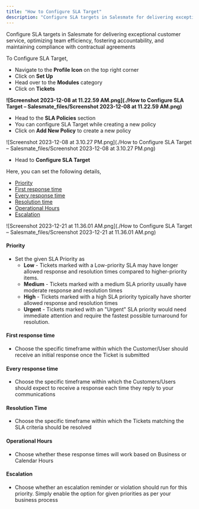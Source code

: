 ```yaml
---
title: "How to Configure SLA Target"
description: "Configure SLA targets in Salesmate for delivering exceptional customer service, optimizing team efficiency, fostering accountability, and maintaining ..."
---
```


Configure SLA targets in Salesmate for delivering exceptional customer service, optimizing team efficiency, fostering accountability, and maintaining compliance with contractual agreements

To Configure SLA Target,

*   Navigate to the **Profile Icon** on the top right corner
*   Click on **Set Up**
*   Head over to the **Modules** category
*   Click on **Tickets**

**![Screenshot 2023-12-08 at 11.22.59 AM.png](./How to Configure SLA Target – Salesmate_files/Screenshot 2023-12-08 at 11.22.59 AM.png)**

*   Head to the **SLA Policies** section
*   You can configure SLA Target while creating a new policy
*   Click on **Add New Policy** to create a new policy

![Screenshot 2023-12-08 at 3.10.27 PM.png](./How to Configure SLA Target – Salesmate_files/Screenshot 2023-12-08 at 3.10.27 PM.png)

*   Head to **Configure SLA Target**

Here, you can set the following details,

*   [Priority](https://support.salesmate.io/hc/en-us/articles/26678152976793-How-to-Configure-SLA-Target#h_01HJ5QHFSKW4QFA9339R0PFSJ5) 
*   [First response time](https://support.salesmate.io/hc/en-us/articles/26678152976793-How-to-Configure-SLA-Target#h_01HJ5QNX0YNN02FG0RAP63J66V)
*   [Every response time](https://support.salesmate.io/hc/en-us/articles/26678152976793-How-to-Configure-SLA-Target#h_01HJ5RB2X9RSZMNA1WW6DVMJZ5)
*   [Resolution time](https://support.salesmate.io/hc/en-us/articles/26678152976793-How-to-Configure-SLA-Target#h_01HJ5S3TS46QGYWRAZPV04GGBZ)
*   [Operational Hours](https://support.salesmate.io/hc/en-us/articles/26678152976793-How-to-Configure-SLA-Target#h_01HJ5SFY2Q5Z0WWR43CQ2PWGES)
*   [Escalation](https://support.salesmate.io/hc/en-us/articles/26678152976793-How-to-Configure-SLA-Target#h_01HJ5SHT8C10RHJZR7CZWTBZ71)

![Screenshot 2023-12-21 at 11.36.01 AM.png](./How to Configure SLA Target – Salesmate_files/Screenshot 2023-12-21 at 11.36.01 AM.png)

#### **Priority**

*   Set the given SLA Priority as
    *   **Low** - Tickets marked with a Low-priority SLA may have longer allowed response and resolution times compared to higher-priority items.
    *   **Medium** - Tickets marked with a medium SLA priority usually have moderate response and resolution times
    *   **High** - Tickets marked with a high SLA priority typically have shorter allowed response and resolution times
    *   **Urgent** - Tickets marked with an "Urgent" SLA priority would need immediate attention and require the fastest possible turnaround for resolution.

#### **First response time**

*   Choose the specific timeframe within which the Customer/User should receive an initial response once the Ticket is submitted

#### **Every response time**

*   Choose the specific timeframe within which the Customers/Users should expect to receive a response each time they reply to your communications

#### **Resolution Time**

*   Choose the specific timeframe within which the Tickets matching the SLA criteria should be resolved

#### **Operational Hours**

*   Choose whether these response times will work based on Business or Calendar Hours

#### **Escalation**

*   Choose whether an escalation reminder or violation should run for this priority. Simply enable the option for given priorities as per your business process